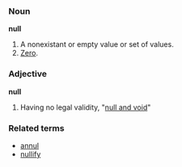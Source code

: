 ===Noun===
'''null'''

#A nonexistant or empty value or set of values.
#[[Zero]].

===Adjective===
'''null'''

#Having no legal validity, "[[null and void]]"

===Related terms===
*[[annul]]
*[[nullify]]